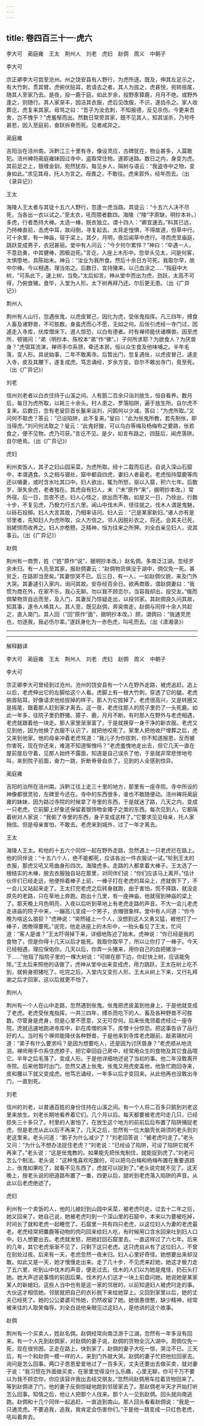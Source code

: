 ```yaml
---
---
---
```

title: 卷四百三十一·虎六
---

李大可　蔺庭雍　王太　荆州人　刘老　虎妇　赵倜　周义　中朝子

李大可

宗正卿李大可尝至沧州。州之饶安县有人野行，为虎所逐。既及，伸其左足示之，有大竹刺，贯其臂。虎俯伏贴耳，若请去之者。其人为拔之，虎甚悦，宛转摇尾，随其人至家乃去。是夜，投一鹿于庭。如此岁余，投野豕獐鹿，月月不绝。或野外逢之，则随行。其人家渐丰，因洁其衣服，虎后见改服，不识，遂齿杀之。家人收葬讫，虎复来其家。母骂之曰：“吾子为汝去刺，不知报德，反见杀伤。今更来吾舍，岂不愧乎？”虎羞惭而出。然数日常旁其家，既不见其人，知其误杀，乃号呼甚悲，因入至庭前，奋跃拆脊而死。见者咸异之。

蔺庭雍

吉阳治在涪州南。泝黔江三十里有寺，像设灵应，古碑犹在，物业甚多，人莫敢犯。涪州裨将蔺庭雍妹因过寺中，盗取常住物。遂即迷路。数日之内，身变为虎。其前足之上，银缠金钏，宛然犹存。每见乡人，隔树与语云：“我盗寺中之物，变身如此。”求见其母，托人为言之。母畏之，不敢往。虎来郭外，经年而去。（出《录异记》）

王太

海陵人王太者与其徒十五六人野行，忽逢一虎当路。其徒云：“十五六人决不尽死，当各出一衣以试之。”至太衣，吼而隈者数四。海陵（“陵”字原缺，明抄本补。）多虎，行者悉持大棒。太选一棒，脱衣独立。谓十四人：“卿宜速去。”料其已远，乃持棒直前，击虎中耳，故闷倒，寻复起去。太背走惶惧，不得故道，但草中行。可十余里，有一神庙，宿于梁上。其夕，月明，夜后闻草中虎行。寻而虎至庙庭，跳跃变成男子，衣冠甚丽。堂中有人问云：“今夕何尔累悴？”神曰：“卒遇一人，不意劲勇，中其健棒，困极迨死。”言讫，入座上木形中。忽举头见太，问是何客，太惧堕地，具陈始末。神云：“汝业为我所食。然后十余日方可死。我取尔早，故中尔棒。今以相遇，理当佑之。后数日，宜持猪来。以己血涂之……”指庭中大树，“可系此下，速上树，当免。”太后如言。神从堂中而出为虎，劲跃，太高不可得，乃俯食猪。食毕，入堂为人形。太下树再拜乃还。尔后更无患。（出《广异记》）

荆州人

荆州有人山行，忽遇伥鬼，以虎皮冒己，因化为虎，受伥鬼指挥。凡三四年，搏食人畜及诸野兽，不可胜数。身虽虎而心不愿，无如之何。后伥引虎经一寺门过，因遽走入寺库，伏库僧床下。道人惊恐，以白有德者。时有禅师能伏诸横兽。因至虎所，顿锡问：“弟（明抄本、陈校本“弟”作“佛”。）子何所求耶？为欲食人？为厌兽身？”虎弭耳流涕，禅师手巾系颈，牵还本房。恒以众生食及他味哺之。半年毛落，变人形。具说始事，二年不敢离寺。后暂出门，忽复遇伥，以虎皮冒己，遽走入寺，皮及其腰下，遂复成虎。笃志诵经，岁余方变。自尔不敢出寺门，竟至死。（出《广异记》）

刘老

信州刘老者以白衣住持于山溪之间。人有鹅二百余只诣刘放生，恒自看养。数月后，每日为虎所取，以耗三十余头。村人患之，罗落陷阱，遍于放生所。自尔虎不复来。后数日，忽有老叟巨首长鬣来诣刘，问鹅何以少减。答曰：“为虎所取。”又问何不取虎？答云：“已设陷阱，此不复来。”叟曰：“此为伥鬼所教，若先制伥，即当得虎。”刘问何法取之？叟云：“此鬼好酸，可以乌白等梅及杨梅布之要路，伥若食之，便不见物，虎乃可获。”言讫不见。是夕，如言布路之，四鼓后，闻虎落阱。自尔绝焉。（出《广异记》）

虎妇

利州卖饭人，其子之妇山园采菜，为虎所取。经十二载而后还。自说入深山石窟中，本谓遇食。久之相与寝处，窟中都自四虎，妻妇人者最老。老虎恒持糜鹿等肉还以哺妻，或时含水吐其口中。妇人欲出，辄为所怒，驱以入窟，积六七年。后数岁，渐失余虎，老者独在。其虎自有妇人，未（“未”原作“来”，据明抄本改。）常外宿。后一日，忽夜不还。妇人心怪之，欲出而不敢。如是又一日，乃徐出，行数十步，不复见虎，乃极力行五六里。闻山中伐木声，径往就之。伐木人谓是鬼魅，以砾石投掷。妇人大言其故，乃相率诘问。妇人云：“己是某家新妇。”诸人亦有是邻里者，先知妇人为虎所取，众人方信之。邻人因脱衫衣之，将还。会其夫已死，翁姥悯而收养之。妇人亦憨戆。乏精神，恒为往来之所狎。刘全白亲见妇人，说其事云。（出《广异记》）

赵倜

荆州有一商贾，姓（“姓”原作“说”，据明抄本改。）赵名倜。多南泛江湖。忽经岁余未归。有一人先至其家，报赵倜妻云：“赵倜物货俱没于湖中，倜仅免一死。甚贫乏，在路即当至矣。”其妻惊哭不已。后三日，有一人，一如赵倜仪貌，来及门外大哭。其妻遽引入家内，询问其故。安存经百余日。欲再商贩，谓赵倜妻曰：“我惯为商在外，在家不乐，我心无聊。勿以我不顾恋尔，当容我却出，投交友。”俄而倜辇物货自远而至，及入门，其妻反乃惊疑走出，以投邻家。其赵倜良久问其故，知其事，遂令人唤其人。其人至，既见赵倜，奔突南走。赵倜与同伴十余人共趁之，直入南门。其人回（“回”原作“面”，据明抄本改。）顾，谓倜曰：“我通灵虎也，勿逐我，我必伤尔辈。”遂跃身化为一赤色虎，叫吼而去。（出《潇湘录》）

----------
---------

解释翻译

李大可　蔺庭雍　王太　荆州人　刘老　虎妇　赵倜　周义　中朝子

李大可

宗正卿李大可曾经到过沧州。沧州的饶安县有一个人在野外走路，被虎追赶。追上以后，老虎伸出它的左脚给这个人看。虎脚上有一根大竹刺，穿透了它的腿。老虎俯首贴耳，好像请求他给拔掉的样子。那人为它拔掉了。老虎很高兴，又是转圈又是摇尾，跟着那人赶到家才离去。这一夜，老虎往那人的院子里扔了一头死鹿。如此一年多，往院子里扔野猪、獐子、鹿，月月不断。有时那人在野外与老虎相遇，老虎就跟着他一块走。那人家里渐渐富了，于是就换穿一身干净的新衣服。老虎又见到他，因为他换了衣服不认识了，就把他咬死了。家里人把他收尸埋葬之后，虎又来到他家。他的母亲冲着老虎骂道：“我儿子为你拔刺，你不知道报恩，反而被你害死，现在你还来，难道不知道惭愧吗？”老虎羞愧地走出去，但它几天一直在屋前屋后守着，见那人始终不露面，知道是自己误杀了他，于是就非常悲惨地号叫，来到院子前面，奋力一跳，折断脊骨自杀了。见到的人全感到惊异。

蔺庭雍

吉阳的治所在涪州南。泝黔江往上走三十里的地方，那里有一座寺院。寺中所设的神像都很灵验，左碑至今还在。寺中的东西很多，谁也不敢随便动。涪州裨将蔺庭雍的妹妹，因为路过寺院的时候拿了寺里的东西，于是就迷了路，几天之内，变成一只老虎。它前脚上好象还保留着银饰物金镯子之类的东西。每次见到人，它都隔着树对人家说：“我偷了寺里的东西，身子变成这样了。”它要求见见母亲，托人家捎信。但是母亲害怕，不敢去。老虎来到城外，过了一年才离去。

王太

海陵人王太。和他的十五六个同伴一起在野外走路，忽然遇上一只老虎拦在路上。他的同伴说：“十五六个人，绝不能都死，应该各出一件衣服试一试。”轮到王太的衣服，那虎又吼又弯曲身形四次。海陵虎多。走路的人都拿着大棒子。王太选了一根结实的木棒，脱去衣服独自站在那里，对同伴们说：“你们应该马上离开。”估计伙伴们已经走远，他便拎着棒子上前，一棒子打在老虎的耳朵上，虎就倒下了，不一会儿又站起来走了。王太打完老虎之后转身就跑，由于害怕，慌不择路，就没走原先的老路，只在草地上奔跑。跑出十几里，有一座神庙，他就宿到神庙的梁上了。那天晚上月色明亮，入夜以后听到草地上有老虎走路的声音。不大一会儿老虎走进庙的院子中来，一蹦高儿变成一个男子，衣帽很象样。堂中有人问道：“你今晚为啥这么狼狈？”虎神说：“突然碰上一个人，没想到这人又勇又猛，被他打了一棒子，困倦得要死。”说完，他走进座上的木形中，一抬头看见了王太，忙问道：“客人是谁？”王太吓得掉下来，详细地陈述了始末。虎神说：“你已经是我的食物了，但是你得十几天以后才能死。我取你取早了，所以让你打了一棒子。今天已经相遇，理应保佑你。几天以后，你弄一头猪来，用你自己的血把猪涂一下……”他指了指院子里的一棵大树说：“可绑在那下边，你赶快上树，应该能免除。”王太后来照他的话做了，虎神从堂中出来变成虎，用力跳跃，王太在树上吃不到，就俯身把猪吃了。吃完之后，入堂内又变形人形。王太从树上下来，又行礼拜谢之后才回家。这以后就更不怕了。

荆州人

荆州有一个人在山中走路，忽然遇到伥鬼。伥鬼把虎皮盖到他身上，于是他就变成了老虎。老虎受伥鬼指挥，一共三四年，搏杀而吃下的人、畜及各种野兽不可胜数。尽管身是虎身，但是心里不愿意，又无可奈何。后来伥鬼领着虎经过一座寺院，虎就迅速地跑进寺库中，趴在库僧的床下。库僧十分惊恐。把这事告诉了品行好的人。当时有个禅师能降伏各种野兽，于是他来到寺库老虎跟前，敲弟锡杖问道：“弟子有什么要求吗？是因为想要吃人，还是因为讨厌兽身？”老虎顺从地流泪。禅师用手巾系住虎脖子，把它牵回自己房中，经常用众生的食物及其它食品喂它。半年之后毛落了，变成人形。于是他详细地述说了当初的事。他二年没敢离开寺院。后来他暂时出门，忽然又遇上伥鬼，伥鬼又用虎皮盖他，他急忙跑回寺来，皮和腰以下就又变成虎。他笃志诵经，一年多以后才变回来。从此他再也没敢出寺门，一直到死。

刘老

信州的刘老，以普通百姓的身份住持在山溪之间。有一个人将二百多只鹅到刘老这里来放生。刘老长期地看养着它们。几个月以后。每天都要被老虎叼走几只，已经损失三十多只了。村里的人害怕了，在放生这个地方的前前后后布置了陷阱捕捉老虎。但是老虎从此以后不再来了。几天之后，忽然有一位大脑壳长胡须的老头到刘老这里来。老头问道：“鹅子为什么减少了？”刘老回答说：“被老虎叼走了。”老头又问：“为什么不想办法捉住老虎？”刘老说：“已经设了陷阱，可设了陷阱它就不再来了。”老头说：“这是伥鬼教的。如果能先把伥鬼制住，就能捉到虎了。”刘老问怎么个制法。老头说：“这种鬼喜欢吃酸的，可以把乌白梅和杨梅布置在重要道路上，伥鬼如果吃了，就看不见东西了，虎就可以捉到了。”老头说完就不见了。这天晚上，按老头说的把道路布置了一番，四更以后，就听到老虎落入陷阱的声音。从此以后老虎绝迹了。

虎妇

利州有一个卖饭的人，他的儿媳妇到山园中采菜，被老虎叼走。过去十二年之后，她又回来了。她自己说，她被老虎叼到一个深山里的石窟中，本来以为要被吃掉，时间长了就和老虎一起睡觉了。石窟里一共有四只老虎，以这位妇人为妻的老虎最老。老虎经常把麋鹿等动物的肉叼回来给妇人吃，有时候用口含水回来吐到妇人口中。妇人想要出去。老虎就发怒，把她赶回石窟里去。一直这样过了六七年。后来的几年，其它老虎渐渐不见了，只剩下这只老虎。这只虎自从有了这位妇人，不曾在别处过夜。后来有一天，老虎忽然一夜未归。妇人心里好奇怪。她想要出来却没敢。如此又是一天，她才慢慢走出来。走了几十步，不见虎来赶她，她这才极力走了五六里，听到山中伐木的声音，便走过去。伐木的人们以为她是鬼怪，扔石头打她。她大声述说事情的前因后果。伐木的人们这才一块上前盘问她。她说她是某家某人的新媳妇。这些人当中也有是这一家的邻居的，以前知道妇人被虎叼走的事。大伙这才相信她。邻居就把自己的衣衫脱下来给她穿上。又回到家里以后，她的丈夫已经死了。她的公公婆婆可怜她，仍然收留了她。她很愚很憨，缺少精神，经常被来往的人取笑侮辱。刘全白说他亲眼见过这妇人，是他讲的这个故事。

赵倜

荆州有一个买卖人，姓赵名倜。赵倜经常向南泛游于江湖。忽然有一年多没有回来。有一个人先到赵倜家，对赵倜的妻子说，赵倜的货物全沉入湖中。周倜仅免一死，现在很穷困，正走在路上，快到家了。赵倜的妻子大吃一惊，哭泣不已。三天后，有一个和赵倜一模一样的人，来到门外就大哭。赵倜的妻子忙把他拉回家去。询问是怎么回事。两口子恩恩爱爱地过了一百多天，丈夫还要出去做买卖，就对妻子说：“我习惯在外面做买卖，在家里觉得没什么乐趣，心里无聊，你可千万不要以为我不顾恋你，你应该容许我出去结交朋友。”忽然间赵倜用车拉着货物回来了。等到赵倜进了门，他的妻子反倒惊疑地跑到邻居家去了。那赵倜老半天才开始打听怎么回事。知情之后，他让人把那个人找来。那个人一见到赵倜。回头就向南逃跑。赵倜和十几个同伴一起追赶，一直追到南山。那人回头看看赵倜说：“我是一只通灵虎。不要追我，追我，我肯定会伤害你们。”于是他一跳变成一只红色老虎，吼叫着奔去。

